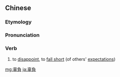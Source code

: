 {{also|辜负}}
==Chinese==
{{zh-forms|s=辜负}}

===Etymology===
{{zh-compound|辜|負|guilt, crime|to carry (on the back), to bear}}

===Pronunciation===
{{zh-pron
|m=gūfù,tl=y
|c=gu1 fu6
|mn=ko͘-hū
|cat=v
}}

===Verb===
{{zh-verb}}

# to [[disappoint]], to [[fall short]] (of others' [[expectation]]s)

[[mg:辜負]]
[[ja:辜負]]